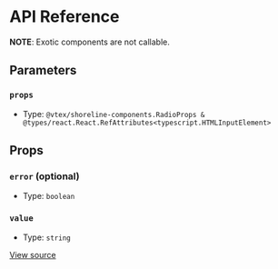 # API Reference

**NOTE**: Exotic components are not callable.

## Parameters

### `props`

- Type: `@vtex/shoreline-components.RadioProps & @types/react.React.RefAttributes<typescript.HTMLInputElement>`

## Props

### `error` (optional)

- Type: `boolean`

### `value`

- Type: `string`

[View source](https://github.com/vtex/shoreline/blob/b1b9c30/packages/components/src/radio/radio.tsx#L8)
